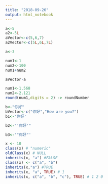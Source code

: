 ```yaml
---
title: "2018-09-26"
output: html_notebook
---
```


```r
a<-5
a2<-5L
aVector<-c(5,6,7)
a2Vector<-c(5L,6L,7L)
```

```r
a<-3
```

```r
num1<-1
num2<-100
num1+num2
```

```r
aVector-a
```

```r
num1<-1.568
num2<-2.121
round(num1,digits = 2) -> roundNumber
```

```r
b<-"你好"
bVector<-c("你好","How are you?")
b1<-'你好'

```

```r
b2<-"'你好'"
```

```r
b3<-'"你好"'
```

```r
x <- 10
class(x) # "numeric"
oldClass(x) # NULL
inherits(x, "a") #FALSE
class(x) <- c("a", "b")
inherits(x,"a") #TRUE
inherits(x, "a", TRUE) # 1
inherits(x, c("a", "b", "c"), TRUE) # 1 2 0

```

